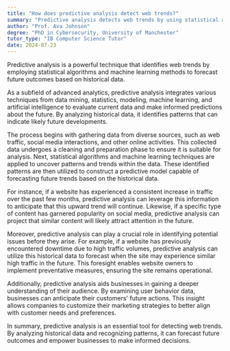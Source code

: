 ```yaml
---
title: "How does predictive analysis detect web trends?"
summary: "Predictive analysis detects web trends by using statistical algorithms and machine learning techniques to identify future outcomes based on historical data."
author: "Prof. Ava Johnson"
degree: "PhD in Cybersecurity, University of Manchester"
tutor_type: "IB Computer Science Tutor"
date: 2024-07-23
---
```


Predictive analysis is a powerful technique that identifies web trends by employing statistical algorithms and machine learning methods to forecast future outcomes based on historical data.

As a subfield of advanced analytics, predictive analysis integrates various techniques from data mining, statistics, modeling, machine learning, and artificial intelligence to evaluate current data and make informed predictions about the future. By analyzing historical data, it identifies patterns that can indicate likely future developments.

The process begins with gathering data from diverse sources, such as web traffic, social media interactions, and other online activities. This collected data undergoes a cleaning and preparation phase to ensure it is suitable for analysis. Next, statistical algorithms and machine learning techniques are applied to uncover patterns and trends within the data. These identified patterns are then utilized to construct a predictive model capable of forecasting future trends based on the historical data.

For instance, if a website has experienced a consistent increase in traffic over the past few months, predictive analysis can leverage this information to anticipate that this upward trend will continue. Likewise, if a specific type of content has garnered popularity on social media, predictive analysis can project that similar content will likely attract attention in the future.

Moreover, predictive analysis can play a crucial role in identifying potential issues before they arise. For example, if a website has previously encountered downtime due to high traffic volumes, predictive analysis can utilize this historical data to forecast when the site may experience similar high traffic in the future. This foresight enables website owners to implement preventative measures, ensuring the site remains operational.

Additionally, predictive analysis aids businesses in gaining a deeper understanding of their audience. By examining user behavior data, businesses can anticipate their customers' future actions. This insight allows companies to customize their marketing strategies to better align with customer needs and preferences.

In summary, predictive analysis is an essential tool for detecting web trends. By analyzing historical data and recognizing patterns, it can forecast future outcomes and empower businesses to make informed decisions.
    